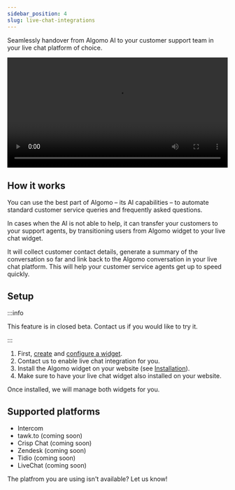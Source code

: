 ```yaml
---
sidebar_position: 4
slug: live-chat-integrations
---
```




Seamlessly handover from Algomo AI to your customer support team in your live chat platform of choice.

<video controls width="100%">
  <source src="/media/intercom-live-chat.mp4" type="video/mp4" autoplay />
</video>

## How it works

You can use the best part of Algomo – its AI capabilities – to automate standard customer service queries and frequently asked questions.

In cases when the AI is not able to help, it can transfer your customers to your support agents, by transitioning users from Algomo widget to your live chat widget.

It will collect customer contact details, generate a summary of the conversation so far and link back to the Algomo conversation in your live chat platform. This will help your customer service agents get up to speed quickly.

## Setup

:::info

This feature is in closed beta. <OpenAlgomoWidgetButton>Contact us</OpenAlgomoWidgetButton> if you would like to try it.

:::

1. First, [create](https://app.algomo.com/widgets/create) and [configure a widget](../widgets/Configuration.md).
2. <OpenAlgomoWidgetButton>Contact us</OpenAlgomoWidgetButton> to enable live chat integration for you.
3. Install the Algomo widget on your website (see [Installation](../widgets/installation/index.md)).
4. Make sure to have your live chat widget also installed on your website.

Once installed, we will manage both widgets for you.


## Supported platforms

- Intercom
- tawk.to (coming soon)
- Crisp Chat (coming soon)
- Zendesk (coming soon)
- Tidio (coming soon)
- LiveChat (coming soon)

The platfrom you are using isn't available? <OpenAlgomoWidgetButton>Let us know!</OpenAlgomoWidgetButton>
